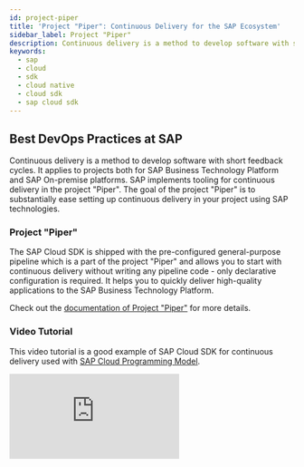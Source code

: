 ```yaml
---
id: project-piper
title: 'Project "Piper": Continuous Delivery for the SAP Ecosystem'
sidebar_label: Project "Piper"
description: Continuous delivery is a method to develop software with short feedback cycles. It is applicable to projects both for SAP Business Technology Platform and SAP On-premise platforms.
keywords:
  - sap
  - cloud
  - sdk
  - cloud native
  - cloud sdk
  - sap cloud sdk
---
```


## Best DevOps Practices at SAP

Continuous delivery is a method to develop software with short feedback cycles.
It applies to projects both for SAP Business Technology Platform and SAP On-premise platforms.
SAP implements tooling for continuous delivery in the project "Piper".
The goal of the project "Piper" is to substantially ease setting up continuous delivery in your project using SAP technologies.

### Project "Piper"

The SAP Cloud SDK is shipped with the pre-configured general-purpose pipeline which is a part of the project "Piper" and allows you to start with continuous delivery without writing any pipeline code - only declarative configuration is required.
It helps you to quickly deliver high-quality applications to the SAP Business Technology Platform.

Check out the [documentation of Project "Piper"](https://sap.github.io/jenkins-library/) for more details.

### Video Tutorial

This video tutorial is a good example of SAP Cloud SDK for continuous delivery used with [SAP Cloud Programming Model](https://cap.cloud.sap/docs/).

<div class="sdk-video-container">
  <iframe
    class="sdk-video"
    src="https://www.youtube.com/embed/Ss0mFfaE5t4"
    frameborder="0"
    allow="accelerometer; autoplay; encrypted-media; gyroscope; picture-in-picture"
    allowfullscreen
  ></iframe>
</div>
